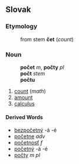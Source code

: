 ==Slovak==
===Etymology===
:from stem '''čet''' (''count'')
===Noun===
:'''počet''' ''m'', '''počty''' ''pl''
:'''počt''' ''stem''
:'''počtu''' ''{{gensg}}''
:{{decpat}} {{dub}}
# [[count]] (''math'')
# [[amount]]
# [[calculus]]
====Derived Words====
* [[bezpočetný]] -á -é
* [[početne]] ''adv''
* [[početnosť]] ''f''
* [[početný]] -á -é
* [[počty]] ''m pl''